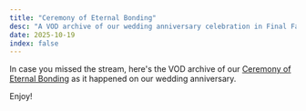 ```yaml
---
title: "Ceremony of Eternal Bonding"
desc: "A VOD archive of our wedding anniversary celebration in Final Fantasy 14"
date: 2025-10-19
index: false
---
```


In case you missed the stream, here's the VOD archive of our [Ceremony of Eternal Bonding](https://na.finalfantasyxiv.com/eternalbond/) as it happened on our wedding anniversary.

Enjoy!

<div className="my-4">
  <XeblogVideo path="video/2025/eternal-bonding" />
</div>
